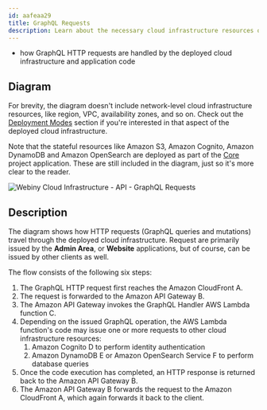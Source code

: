 ```yaml
---
id: aafeaa29
title: GraphQL Requests
description: Learn about the necessary cloud infrastructure resources on which the API project application relies on to perform GraphQL requests.
---
```



<Alert type="success" title="What you’ll learn">

- how GraphQL HTTP requests are handled by the deployed cloud infrastructure and application code

</Alert>

## Diagram

<Alert type="info">

For brevity, the diagram doesn't include network-level cloud infrastructure resources, like region, VPC, availability zones, and so on. Check out the [Deployment Modes](/docs/{version}/architecture/deployment-modes/introduction) section if you're interested in that aspect of the deployed cloud infrastructure.

</Alert>

<Alert type="info">

Note that the stateful resources like Amazon S3, Amazon Cognito, Amazon DynamoDB and Amazon OpenSearch are deployed as part of the [Core](/docs/{version}/architecture/core/overview) project application. These are still included in the diagram, just so it's more clear to the reader.

</Alert>

<Image
  src={apiGqlRequest}
  title="Webiny Cloud Infrastructure - API - GraphQL Requests"
  shadow={false}
/>

## Description

The diagram shows how HTTP requests (GraphQL queries and mutations) travel through the deployed cloud infrastructure. Request are primarily issued by the **Admin Area**, or **Website** applications, but of course, can be issued by other clients as well.

The flow consists of the following six steps:

1. The GraphQL HTTP request first reaches the Amazon CloudFront <diagram-letter>A</diagram-letter>.
2. The request is forwarded to the Amazon API Gateway <diagram-letter>B</diagram-letter>.
3. The Amazon API Gateway invokes the GraphQL Handler AWS Lambda function <diagram-letter>C</diagram-letter>.
4. Depending on the issued GraphQL operation, the AWS Lambda function's code may issue one or more requests to other cloud infrastructure resources:
   1. Amazon Cognito <diagram-letter>D</diagram-letter> to perform identity authentication
   2. Amazon DynamoDB <diagram-letter>E</diagram-letter> or Amazon OpenSearch Service <diagram-letter>F</diagram-letter> to perform database queries
5. Once the code execution has completed, an HTTP response is returned back to the Amazon API Gateway <diagram-letter>B</diagram-letter>.
6. The Amazon API Gateway <diagram-letter>B</diagram-letter> forwards the request to the Amazon CloudFront <diagram-letter>A</diagram-letter>, which again forwards it back to the client.
